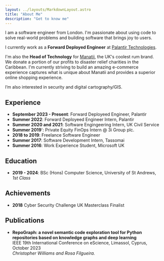 ```yaml
---
layout: ../layouts/MarkdownLayout.astro
title: "About Me"
description: "Get to know me"
---
```


I am a software engineer from London. I'm passionate about using code to solve real-world problems and building software that brings joy to users.

I currently work as a **Forward Deployed Engineer** at [Palantir Technologies](https://www.palantir.com). 

I'm also the **Head of Technology** for [Manatii](https://www.manatii.co.uk), the UK's coolest rum brand. We donate a portion of our profits to disaster relief charities in the Caribbean. I'm currently striving to build an amazing e-commerce experience captures what is unique about Manatii and provides a superior online shopping experience.

I’m also interested in security and digital cartography/GIS.

## Experience

- **September 2023 - Present**: Forward Deployeed Engineer, Palantir
- **Summer 2022**: Forward Deployeed Engineer Intern, Palantir
- **Summer 2020 and 2021**: Software Engingeering Intern, UK Civil Service
- **Summer 2019**': Private Equity FinOps Intern @ 3i Group plc.
- **2018 to 2019**: Freelance Software Engineer
- **Summer 2017**: Software Development Intern, Tassomai
- **Summer 2016**: Work Experience Student, Microsoft UK


## Education

- **2019 - 2024**: BSc (Hons) Computer Science, University of St Andrews, *1st Class*

## Achievements

- **2018** Cyber Security Challenge UK Masterclass Finalist

## Publications

- **RepoGraph: a novel semantic code exploration tool for Python repositories based on knowledge graphs and deep learning** <br /> 
IEEE 19th International Conference on eScience, Limassol, Cyprus, October 2023 \
*Christopher Williams and Rosa Filgueira.*